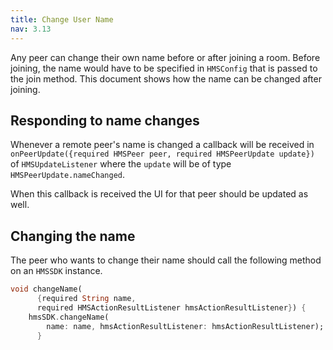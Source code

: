 ---
title: Change User Name
nav: 3.13
---

Any peer can change their own name before or after joining a room. Before joining, the name would have to be specified in `HMSConfig` that is passed to the join method. This document shows how the name can be changed after joining.

## Responding to name changes

Whenever a remote peer's name is changed a callback will be received in `onPeerUpdate({required HMSPeer peer, required HMSPeerUpdate update})` of `HMSUpdateListener` where the `update` will be of type `HMSPeerUpdate.nameChanged`.

When this callback is received the UI for that peer should be updated as well.

## Changing the name

The peer who wants to change their name should call the following method on an `HMSSDK` instance.


```dart
void changeName(
      {required String name,
      required HMSActionResultListener hmsActionResultListener}) {
    hmsSDK.changeName(
        name: name, hmsActionResultListener: hmsActionResultListener);
      }
```


